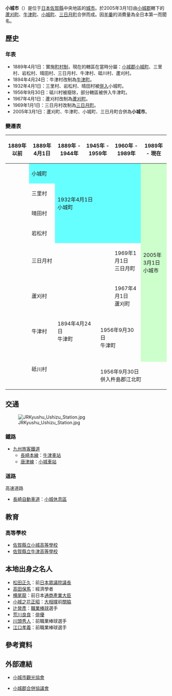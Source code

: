 {{Otheruses|other=中國城市規模劃分中的「小城市」|中华人民共和国城市建制}}
{{日本都市
| 自治體名=小城市
| 圖像=[[File:Ogi_park_Sakura.JPG|240px]]
| 圖像說明=[[小城公園|小城公園]]
| 市章=[[File:Emblem_of_Ogi.gif|100px]]
| 日文原名=小城市
| 平假名=おぎし
| 羅馬字拼音=Ogi-shi
| 都道府縣=佐賀縣
| 支廳=
| 編號=41208-4
| 面積=95.85
| 邊界未定=
| 人口= 46,451
| 統計時間=2009年4月1日
| 自治體=[[多久市|多久市]]、[[佐賀市|佐賀市]]、[[江北町|江北町]]、[[白石町|白石町]]
| 花= 
| 樹=
| 鳥= 
| 其他象徵物= 
| 其他象徵=
| 市長=[[江里口秀次|江里口秀次]]
| 卸任日期=2009年
| 議員數=22
| 郵遞區號=849-0302
| 所在地=小城市牛津町柿樋瀬1100-1 
| 電話號碼=953-63-8000
| 外部連結=http://www.city.ogi.lg.jp/ 
| 地圖=[[File:Ogi_in_Saga_Prefecture.png|250px]]
| 註記=人口：[http://www.city.ogi.lg.jp/ 小城市官方網頁]
}}
'''小城市'''（{{jpn|j=小城市|hg=おぎし|rm=Ogi shi|f=y}}）是位于[[日本|日本]][[佐賀縣|佐賀縣]]中央地區的[[城市|城市]]。於2005年3月1日由[[小城郡|小城郡]]轄下的[[蘆刈町|蘆刈町]]、[[牛津町|牛津町]]、[[小城町|小城町]]、[[三日月町_(佐賀縣)|三日月町]]合併而成。因[[羊羹|羊羹]]的消費量為全日本第一而聞名。

== 歷史 ==
=== 年表 ===
* 1889年4月1日：實施[[町村制|町村制]]，現在的轄區在當時分屬：[[小城郡|小城郡]][[小城町|小城町]]、三里村、岩松村、晴田村、三日月村、牛津村、砥川村、蘆刈村。
* 1894年4月24日：牛津村改制為[[牛津町|牛津町]]。
* 1932年4月1日：三里村、岩松村、晴田村被[[市町村合併|併入]]小城町。
* 1956年9月30日：砥川村被廢除，部分轄區被併入牛津町。
* 1967年4月1日：蘆刈村改制為[[蘆刈町|蘆刈町]]。
* 1969年1月1日：三日月村改制為[[三日月町_(佐賀縣)|三日月町]]。
* 2005年3月1日：蘆刈町、牛津町、小城町、三日月町合併為'''小城市'''。

=== 變遷表 ===
{| class="wikitable" style="font-size:x-small"
! 1889年以前
! 1889年4月1日
! 1889年 - 1944年
! colspan="2" | 1945年 - 1959年
! 1960年 - 1989年
! 1989年 - 現在
! 現在
|-
|
| style="background-color:#6ff;" | 小城町
| rowspan=4 colspan=4 style="background-color:#6ff;" | 1932年4月1日<br />小城町
| rowspan=8 colspan=2 style="background-color:#cfc;" | 2005年3月1日<br />小城市
|-
|
| 三里村
|-
|
| 晴田村
|-
|
| 岩松村
|-
|
| colspan=4 | 三日月村
| 1969年1月1日<br />三日月町
|-
|
| colspan=4 | 蘆刈村
| 1967年4月1日<br />蘆刈町
|-
|
| 牛津村
| colspan=2 | 1894年4月24日<br />牛津町
| rowspan=2 colspan=2 | <br />1956年9月30日<br />牛津町<br /><br />
|-
| rowspan=2 | 
| rowspan=2 colspan=3 | 砥川村
|-
| colspan=4 | 1956年9月30日<br />併入杵島郡江北町
|}

== 交通 ==
[[File:JRKyushu_Ushizu_Station.jpg|thumb]]
=== 鐵路 ===
* [[九州旅客鐵道|九州旅客鐵道]]
** [[長崎本線|長崎本線]]：[[牛津車站|牛津車站]]
** [[唐津線|唐津線]]：[[小城車站|小城車站]]

=== 道路 ===
; 高速道路
* [[長崎自動車道|長崎自動車道]]：[[小城休息區|小城休息區]]

== 教育 ==
=== 高等學校 ===
* [[佐賀縣立小城高等學校|佐賀縣立小城高等學校]]
* [[佐賀縣立牛津高等學校|佐賀縣立牛津高等學校]]

== 本地出身之名人 ==
* [[松田正久|松田正久]]：前[[日本眾議院|日本眾議院]][[議長|議長]]
* [[高田保馬|高田保馬]]：經濟學者
* [[横尾龍|横尾龍]]：前日本[[通商產業大臣|通商產業大臣]]
* [[小城之花正昭|小城之花正昭]]：[[大相撲|大相撲]]前[[關脇|關脇]]
* [[辻発彥|辻発彥]]：[[職業棒球|職業棒球]]選手
* [[荒川良良|荒川良良]]：[[俳優|俳優]]
* [[川頭秀人|川頭秀人]]：前職業棒球選手
* [[江口孝義|江口孝義]]：前職業棒球選手

== 參考資料 ==
{{Reflist}}

== 外部連結 ==
{{commonscat|Ogi, Saga}}
* {{Ja}} [http://www.ogi-kankou.com/ 小城市觀光協會] {{Wayback|url=http://www.ogi-kankou.com/ |date=20210115140651 }}
* {{Ja}} [http://www.city.ogi.lg.jp/gapei/ 小城郡合併協議會] {{Wayback|url=http://www.city.ogi.lg.jp/gapei/ |date=20200324083418 }}

{{佐賀縣}}{{Authority control}}